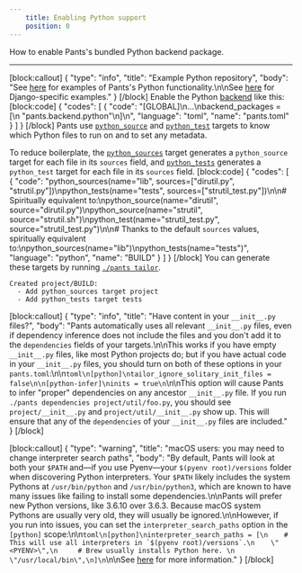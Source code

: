 ```yaml
---
    title: Enabling Python support
    position: 0
---
```


How to enable Pants's bundled Python backend package.

---

[block:callout]
{
  "type": "info",
  "title": "Example Python repository",
  "body": "See [here](https://github.com/pantsbuild/example-python) for examples of Pants's Python functionality.\n\nSee [here](https://github.com/pantsbuild/example-django) for Django-specific examples."
}
[/block]
Enable the Python [backend](doc:enabling-backends) like this:
[block:code]
{
  "codes": [
    {
      "code": "[GLOBAL]\n...\nbackend_packages = [\n  \"pants.backend.python\"\n]\n",
      "language": "toml",
      "name": "pants.toml"
    }
  ]
}
[/block]
Pants use [`python_source`](doc:reference-python_source) and [`python_test`](doc:reference-python_test) targets to know which Python files to run on and to set any metadata.

To reduce boilerplate, the [`python_sources`](doc:reference-python_sources) target generates a `python_source` target for each file in its `sources` field, and [`python_tests`](doc:reference-python_tests) generates a `python_test` target for each file in its `sources` field.
[block:code]
{
  "codes": [
    {
      "code": "python_sources(name=\"lib\", sources=[\"dirutil.py\", \"strutil.py\"])\npython_tests(name=\"tests\", sources=[\"strutil_test.py\"])\n\n# Spiritually equivalent to:\npython_source(name=\"dirutil\", source=\"dirutil.py\")\npython_source(name=\"strutil\", source=\"strutil.sh\")\npython_test(name=\"strutil_test.py\", source=\"strutil_test.py\")\n\n# Thanks to the default `sources` values, spiritually equivalent to:\npython_sources(name=\"lib\")\npython_tests(name=\"tests\")",
      "language": "python",
      "name": "BUILD"
    }
  ]
}
[/block]
You can generate these targets by running [`./pants tailor`](doc:create-initial-build-files).

```
Created project/BUILD:
  - Add python_sources target project
  - Add python_tests target tests
```
[block:callout]
{
  "type": "info",
  "title": "Have content in your `__init__.py` files?",
  "body": "Pants automatically uses all relevant `__init__.py` files, even if dependency inference does not include the files and you don't add it to the `dependencies` fields of your targets.\n\nThis works if you have empty `__init__.py` files, like most Python projects do; but if you have actual code in your `__init__.py` files, you should turn on both of these options in your `pants.toml`:\n\n```toml\n[python]\ntailor_ignore_solitary_init_files = false\n\n[python-infer]\ninits = true\n```\n\nThis option will cause Pants to infer \"proper\" dependencies on any ancestor `__init__.py` file. If you run `./pants dependencies project/util/foo.py`, you should see `project/__init__.py` and `project/util/__init__.py` show up. This will ensure that any of the `dependencies` of your `__init__.py` files are included."
}
[/block]

[block:callout]
{
  "type": "warning",
  "title": "macOS users: you may need to change interpreter search paths",
  "body": "By default, Pants will look at both your `$PATH` and—if you use Pyenv—your `$(pyenv root)/versions` folder when discovering Python interpreters. Your `$PATH` likely includes the system Pythons at `/usr/bin/python` and `/usr/bin/python3`, which are known to have many issues like failing to install some dependencies.\n\nPants will prefer new Python versions, like 3.6.10 over 3.6.3. Because macOS system Pythons are usually very old, they will usually be ignored.\n\nHowever, if you run into issues, you can set the `interpreter_search_paths` option in the `[python]` scope:\n\n```toml\n[python]\ninterpreter_search_paths = [\n    # This will use all interpreters in `$(pyenv root)/versions`.\n    \"<PYENV>\",\n     # Brew usually installs Python here. \n    \"/usr/local/bin\",\n]\n```\n\nSee [here](doc:python-interpreter-compatibility#changing-the-interpreter-search-path) for more information."
}
[/block]